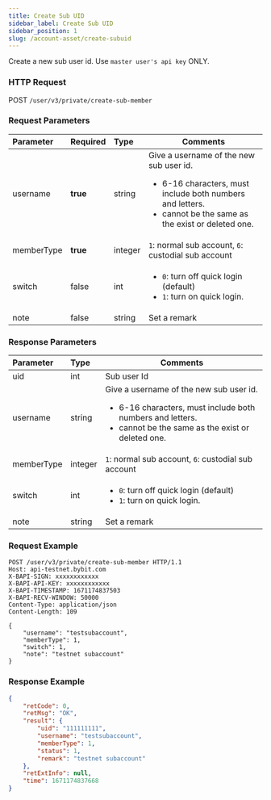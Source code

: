```yaml
---
title: Create Sub UID
sidebar_label: Create Sub UID
sidebar_position: 1
slug: /account-asset/create-subuid
---
```

Create a new sub user id. Use `master user's api key` ONLY.

### HTTP Request
POST `/user/v3/private/create-sub-member`

### Request Parameters
| Parameter | Required | Type | Comments|
|:----- |:-------|:-----|------ |
|username |<b>true</b> |string |Give a username of the new sub user id. <ul><li>6-16 characters, must include both numbers and letters.</li><li>cannot be the same as the exist or deleted one.</li> </ul>|
|memberType |<b>true</b> |integer |`1`: normal sub account, `6`: custodial sub account|
|switch |false |int |<ul><li> `0`: turn off quick login (default)</li><li>  `1`: turn on quick login.</li></ul>|
|note |false |string |Set a remark |

### Response Parameters
| Parameter | Type | Comments|
|:----- |:-----|----- |
|uid |int |Sub user Id |
|username |string |Give a username of the new sub user id. <ul><li>6-16 characters, must include both numbers and letters.</li><li>cannot be the same as the exist or deleted one.</li></ul>|
|memberType |integer |`1`: normal sub account, `6`: custodial sub account|
|switch |int |<ul><li> `0`: turn off quick login (default)</li><li>  `1`: turn on quick login.</li></ul>|
|note |string |Set a remark |

### Request Example

```http
POST /user/v3/private/create-sub-member HTTP/1.1
Host: api-testnet.bybit.com
X-BAPI-SIGN: xxxxxxxxxxxx
X-BAPI-API-KEY: xxxxxxxxxxxx
X-BAPI-TIMESTAMP: 1671174837503
X-BAPI-RECV-WINDOW: 50000
Content-Type: application/json
Content-Length: 109

{
    "username": "testsubaccount",
    "memberType": 1,
    "switch": 1,
    "note": "testnet subaccount"
}
```

### Response Example

```json
{
    "retCode": 0,
    "retMsg": "OK",
    "result": {
        "uid": "111111111",
        "username": "testsubaccount",
        "memberType": 1,
        "status": 1,
        "remark": "testnet subaccount"
    },
    "retExtInfo": null,
    "time": 1671174837668
}
```